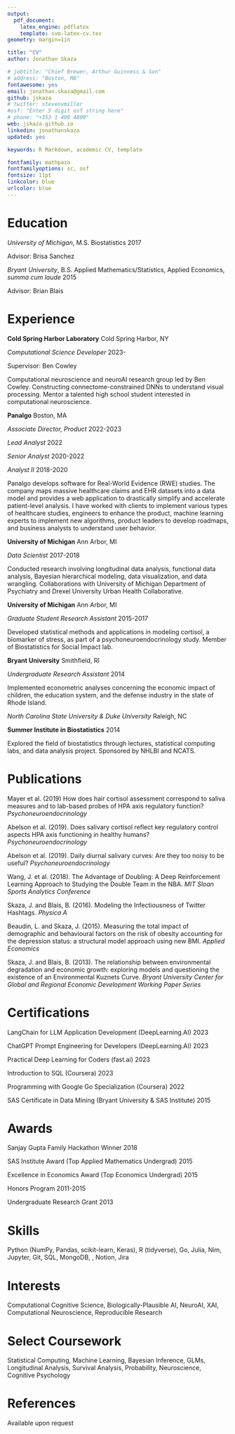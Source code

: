 ```yaml
---
output: 
  pdf_document:
    latex_engine: pdflatex
    template: svm-latex-cv.tex
geometry: margin=1in

title: "CV"
author: Jonathan Skaza

# jobtitle: "Chief Brewer, Arthur Guinness & Son"
# address: "Boston, MA"
fontawesome: yes
email: jonathan.skaza@gmail.com
github: jskaza
# twitter: stevenvmiller
#osf: "Enter 5 digit osf string here"
# phone: "+353 1 408 4800"
web: jskaza.github.io
linkedin: jonathanskaza
updated: yes

keywords: R Markdown, academic CV, template

fontfamily: mathpazo
fontfamilyoptions: sc, osf
fontsize: 11pt
linkcolor: blue
urlcolor: blue
---
```


# Education

*University of Michigan*, M.S. Biostatistics \hfill 2017

Advisor: Brisa Sanchez

*Bryant University*, B.S. Applied Mathematics/Statistics, Applied Economics, *summa cum laude*  \hfill 2015

Advisor: Brian Blais


# Experience

**Cold Spring Harbor Laboratory** \hfill Cold Spring Harbor, NY

*Computational Science Developer* \hfill 2023-

Supervisor: Ben Cowley

Computational neuroscience and neuroAI research group led by Ben Cowley. Constructing connectome-constrained DNNs to understand visual processing. Mentor a talented high school student interested in computational neuroscience.

**Panalgo** \hfill Boston, MA

*Associate Director, Product* \hfill 2022-2023

*Lead Analyst* \hfill 2022

*Senior Analyst* \hfill 2020-2022

*Analyst II* \hfill 2018-2020

Panalgo develops software for Real-World Evidence (RWE) studies. The company maps massive healthcare claims and EHR datasets into a data model and provides a web application to drastically simplify and accelerate patient-level analysis. I have worked with clients to implement various types of healthcare studies, engineers to enhance the product, machine learning experts to implement new algorithms, product leaders to develop roadmaps, and business analysts to understand user behavior.

**University of Michigan** \hfill Ann Arbor, MI

*Data Scientist* \hfill 2017-2018

Conducted research involving longitudinal data analysis, functional data analysis, Bayesian hierarchical modeling, data visualization, and data wrangling. Collaborations with University of Michigan Department of Psychiatry and Drexel University Urban Health Collaborative.

**University of Michigan** \hfill Ann Arbor, MI

*Graduate Student Research Assistant* \hfill 2015-2017

Developed statistical methods and applications in modeling cortisol, a biomarker of stress, as part of a psychoneuroendocrinology study. Member of Biostatistics for Social Impact lab.

**Bryant University** \hfill Smithfield, RI

*Undergraduate Research Assistant* \hfill 2014

Implemented econometric analyses concerning the economic impact of children, the education system, and the defense industry in the state of Rhode Island.


*North Carolina State University \& Duke University* \hfill Raleigh, NC

**Summer Institute in Biostatistics** \hfill 2014

Explored the field of biostatistics through lectures, statistical computing labs, and data analysis project. Sponsored by NHLBI and NCATS.


# Publications

Mayer et al. (2019) How does hair cortisol assessment correspond to saliva measures and to lab-based probes of HPA axis regulatory function? *Psychoneuroendocrinology*

Abelson et al. (2019). Does salivary cortisol reflect key regulatory control aspects HPA axis functioning in healthy humans? *Psychoneuroendocrinology*

Abelson et al. (2019). Daily diurnal salivary curves: Are they too noisy to be useful? *Psychoneuroendocrinology*

Wang, J. et al. (2018). The Advantage of Doubling: A Deep Reinforcement Learning Approach to Studying the Double Team in the NBA. *MIT Sloan Sports Analytics Conference*
	
Skaza, J. and Blais, B. (2016). Modeling the Infectiousness of Twitter Hashtags. *Physica A*
	
Beaudin, L. and Skaza, J. (2015). Measuring the total impact of demographic and behavioural factors on the risk of obesity accounting for the depression status: a structural model approach using new BMI. *Applied Economics*
	
Skaza, J. and Blais, B. (2013). The relationship between environmental degradation and economic growth: exploring models and questioning the existence of an Environmental Kuznets Curve. *Bryant University Center for Global and Regional Economic Development Working Paper Series*

# Certifications

LangChain for LLM Application Development (DeepLearning.AI)  \hfill 2023

ChatGPT Prompt Engineering for Developers (DeepLearning.AI)  \hfill 2023

Practical Deep Learning for Coders (fast.ai) \hfill 2023

Introduction to SQL (Coursera) \hfill 2023

Programming with Google Go Specialization (Coursera) \hfill 2022

SAS Certificate in Data Mining (Bryant University & SAS Institute) \hfill 2015

# Awards

Sanjay Gupta Family Hackathon Winner \hfill 2018

SAS Institute Award (Top Applied Mathematics Undergrad) \hfill 2015

Excellence in Economics Award (Top Economics Undergrad)  \hfill 2015

Honors Program 2011-2015

Undergraduate Research Grant  \hfill 2013

# Skills

Python (NumPy, Pandas, scikit-learn, Keras), R (tidyverse), Go, Julia, Nim, Jupyter, Git, SQL, MongoDB, \LaTeX{}, Notion, Jira


# Interests

Computational Cognitive Science, Biologically-Plausible AI, NeuroAI, XAI, Computational Neuroscience, Reproducible Research

# Select Coursework

Statistical Computing, Machine Learning, Bayesian Inference, GLMs, Longitudinal Analysis, Survival Analysis, Probability, Neuroscience, Cognitive Psychology

# References

Available upon request